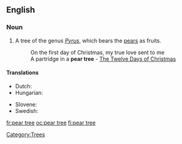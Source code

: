 ==English==

===Noun===
{{en-noun|sg=[[pear]] [[tree]]}}

# A tree of the genus ''[[Pyrus]]'', which bears the [[pear]]s as fruits.
#: On the first day of Christmas, my true love sent to me
#: A partridge in a '''pear tree''' - [[w:The Twelve Days of Christmas (song)|The Twelve Days of Christmas]]

====Translations====
{{trans-top|a tree of the genus ''Pyrus''}}
* Dutch: {{t+|nl|perenboom}}
* Hungarian: {{t|hu|körtefa}}
{{trans-mid}}
* Slovene: {{t+|sl|hruška|n}}
* Swedish: {{t+|sv|päronträd|n}}
{{trans-bottom}}

[[Category:Trees]]

[[fr:pear tree]]
[[oc:pear tree]]
[[fi:pear tree]]